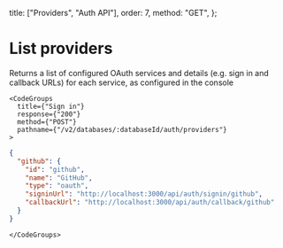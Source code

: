   title: ["Providers", "Auth API"],
  order: 7,
  method: "GET",
};

# List providers

<div className="grid grid-cols-2 gap-4">
    <div>
      <p>Returns a list of configured OAuth services and details (e.g. sign in and callback URLs) for each service, as configured in the console</p>
    </div>

    <CodeGroups
      title={"Sign in"}
      response={"200"}
      method={"POST"}
      pathname={"/v2/databases/:databaseId/auth/providers"}
    >
```json
{
  "github": {
    "id": "github",
    "name": "GitHub",
    "type": "oauth",
    "signinUrl": "http://localhost:3000/api/auth/signin/github",
    "callbackUrl": "http://localhost:3000/api/auth/callback/github"
  }
}
```
    </CodeGroups>

</div>
